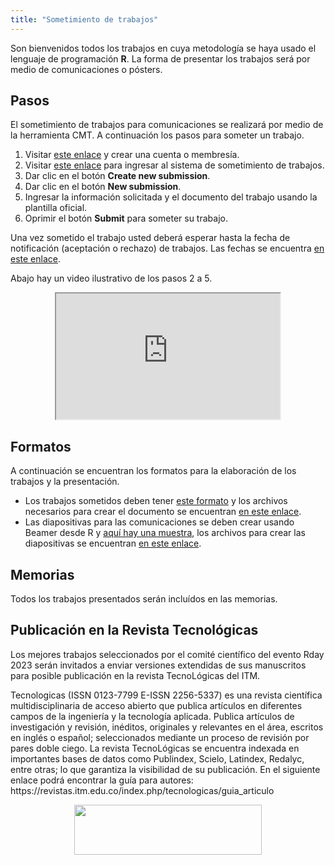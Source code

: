 ```yaml
---
title: "Sometimiento de trabajos"
---
```


Son bienvenidos todos los trabajos en cuya metodología se haya usado el lenguaje de programación __R__. La forma de presentar los trabajos será por medio de comunicaciones o pósters.

## Pasos
El sometimiento de trabajos para comunicaciones se realizará por medio de la herramienta CMT. A continuación los pasos para someter un trabajo.

1. Visitar [este enlace](https://cmt3.research.microsoft.com/User/Login){target="_blank"} y crear una cuenta o membresía.
1. Visitar [este enlace](https://cmt3.research.microsoft.com/RDay2023){target="_blank"} para ingresar al sistema de sometimiento de trabajos.
1. Dar clic en el botón __Create new submission__.
1. Dar clic en el botón __New submission__.
1. Ingresar la información solicitada y el documento del trabajo usando la plantilla oficial.
1. Oprimir el botón __Submit__ para someter su trabajo.

Una vez sometido el trabajo usted deberá esperar hasta la fecha de notificación (aceptación o rechazo) de trabajos. Las fechas se encuentra [en este enlace](fechas.html).

Abajo hay un video ilustrativo de los pasos 2 a 5.

<center>
<iframe src="https://drive.google.com/file/d/1BsaFUZQw1ZZlLnB_pw2MrqffZNwiN9_x/preview" width="358" height="201" allow="autoplay"></iframe>
</center>

## Formatos
A continuación se encuentran los formatos para la elaboración de los trabajos y la presentación.

- Los trabajos sometidos deben tener [este formato](https://rday-colombia.github.io/2023/documentos/Plantilla_trabajos_R_Day/Plantilla_trabajos_R_Day.pdf) y los archivos necesarios para crear el documento se encuentran [en este enlace](https://rday-colombia.github.io/2023/documentos/Plantilla_trabajos_R_Day.zip).
- Las diapositivas para las comunicaciones se deben crear usando Beamer desde R y [aquí hay una muestra](https://rday-colombia.github.io/2023/documentos/Plantilla_presentacion_R_Day/Plantilla_presentacion_R_Day.pdf), los archivos para crear las diapositivas se encuentran [en este enlace](https://rday-colombia.github.io/2023/documentos/Plantilla_presentacion_R_Day.zip). 

## Memorias
Todos los trabajos presentados serán incluídos en las memorias.

## Publicación en la Revista Tecnológicas

Los mejores trabajos seleccionados por el comité científico del evento Rday 2023 serán invitados a enviar versiones extendidas de sus manuscritos para posible publicación en la revista TecnoLógicas del ITM.

Tecnologicas (ISSN 0123-7799 E-ISSN 2256-5337) es una revista científica multidisciplinaria de acceso abierto que publica artículos en diferentes campos de la ingeniería y la tecnología aplicada. Publica artículos de investigación y revisión, inéditos, originales y relevantes en el área, escritos en inglés o español; seleccionados mediante un proceso de revisión por pares doble ciego. La revista TecnoLógicas se encuentra indexada en importantes bases de datos como Publindex, Scielo, Latindex, Redalyc, entre otras; lo que garantiza la visibilidad de su publicación. En el siguiente enlace podrá encontrar la guía para autores: https://revistas.itm.edu.co/index.php/tecnologicas/guia_articulo

<center>
<img src="imagenes/logo tecnologicas-01.png" width="300" height="80" alt=""> 
</center>